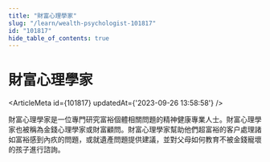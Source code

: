 ```yaml
---
title: "財富心理學家"
slug: "/learn/wealth-psychologist-101817"
id: "101817"
hide_table_of_contents: true
---
```



# 財富心理學家

<ArticleMeta id={101817} updatedAt={'2023-09-26 13:58:58'} />
<div className='border-solid border-b border-t-0 my-4 border-[var(--ifm-color-gray-300)]' />

財富心理學家是一位專門研究富裕個體相關問題的精神健康專業人士。財富心理學家也被稱為金錢心理學家或財富顧問。財富心理學家幫助他們超富裕的客户處理諸如富裕感到內疚的問題，或就遺產問題提供建議，並對父母如何教育不被金錢寵壞的孩子進行諮詢。
